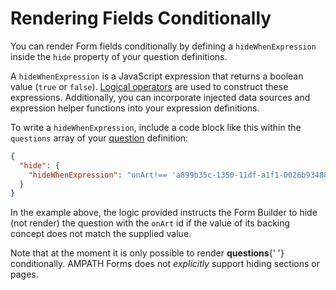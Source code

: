 
# Rendering Fields Conditionally

You can render Form fields conditionally by defining a `hideWhenExpression` inside the `hide` property of your question definitions.

A `hideWhenExpression` is a JavaScript expression that returns a boolean value (`true` or `false`). [Logical operators](https://javascript.info/logical-operators) are used to construct these expressions. Additionally, you can incorporate injected data sources and expression helper functions into your expression definitions.

To write a `hideWhenExpression`, include a code block like this within the `questions` array of your
[question](/docs/core-concepts/questions) definition:

```json
{
  "hide": {
    "hideWhenExpression": "onArt!== 'a899b35c-1350-11df-a1f1-0026b9348838'"
  }
}
```

In the example above, the logic provided instructs the Form Builder to hide (not render) the question with the `onArt` id if the value of its backing concept does not match the supplied value.

<Callout emoji="ℹ️">
  Note that at the moment it is only possible to render <b>questions</b>{' '}
  conditionally. AMPATH Forms does not <em>explicitly</em> support hiding
  sections or pages.
</Callout>
